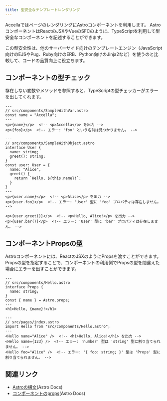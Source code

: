 ```yaml
---
title: 型安全なテンプレートレンダリング
---
```



AccellaではページのレンダリングにAstroコンポーネントを利用します。
AstroコンポーネントはReactのJSXやVueのSFCのように、TypeScriptを利用して型安全なコンポーネントを記述することができます。

この型安全性は、他のサーバーサイド向けのテンプレートエンジン（JavaScript向けのEJSやPug、Ruby向けのERB、Python向けのJinja2など）を使うのと比較して、コードの品質向上に役立ちます。

## コンポーネントの型チェック

存在しない変数やメソッドを参照すると、TypeScriptの型チェッカーがエラーを出してくれます。

```astro mark={6}
---
// src/components/SampleWithVar.astro
const name = "Accella";
---
<p>{name}</p>  <!-- <p>Accella</p> を出力 -->
<p>{foo}</p>  <!-- エラー: 'foo' という名前は見つかりません。 -->
```

```astro mark={15,18}
---
// src/components/SampleWithObject.astro
interface User {
  name: string;
  greet(): string;
}
const user: User = {
  name: "Alice",
  greet() {
    return `Hello, ${this.name}!`;
  }
}
---
<p>{user.name}</p>  <!-- <p>Alice</p> を出力 -->
<p>{user.foo}</p>  <!-- エラー: 'User' 型に 'foo' プロパティは存在しません。 -->

<p>{user.greet()}</p>  <!-- <p>Hello, Alice!</p> を出力 -->
<p>{user.bar()}</p>  <!-- エラー: 'User' 型に 'bar' プロパティは存在しません。 -->
```

## コンポーネントPropsの型

Astroコンポーネントには、ReactのJSXのようにPropsを渡すことができます。
Propsの型を指定することで、コンポーネントの利用側でPropsの型を間違えた場合にエラーを出すことができます。

```astro
---
// src/components/Hello.astro
interface Props {
  name: string;
}
const { name } = Astro.props;
---
<h1>Hello, {name}!</h1>
```

```astro mark={6,7}
---
// src/pages/index.astro
import Hello from "src/components/Hello.astro";
---
<Hello name="Alice" />  <!-- <h1>Hello, Alice!</h1> を出力 -->
<Hello name={123} />  <!-- エラー: 'number' 型は 'string' 型に割り当てられません。 -->
<Hello foo="Alice" />  <!-- エラー: '{ foo: string; }' 型は 'Props' 型に割り当てられません。 -->
```

## 関連リンク

- [Astroの構文](https://docs.astro.build/ja/reference/astro-syntax/)(Astro Docs)
- [コンポーネントのprops](https://docs.astro.build/ja/basics/astro-components/#%E3%82%B3%E3%83%B3%E3%83%9D%E3%83%BC%E3%83%8D%E3%83%B3%E3%83%88%E3%81%AEprops)(Astro Docs)
